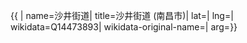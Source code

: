 {{ {{{1|PRC admin/showdata}}}|
name=沙井街道|
title=沙井街道 (南昌市)|
lat=|
lng=|
wikidata=Q14473893|
wikidata-original-name=|
arg={{{arg|}}}}}